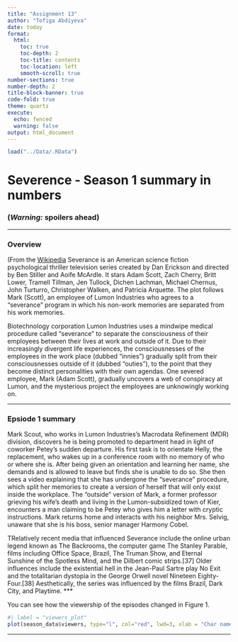 ```yaml
---
title: "Assignment 13"
author: "Tofiga Abdiyeva"
date: today
format:
  html: 
    toc: true
    toc-depth: 2
    toc-title: contents
    toc-location: left
    smooth-scroll: true
number-sections: true
number-depth: 2
title-block-banner: true
code-fold: true
theme: quartz
execute:
  echo: fenced
  warning: false
output: html_document
---
```


```r
load("../Data/.RData")
```

# Severence - Season 1 summary in numbers

### __(*Warning:* spoilers ahead)__

***

### Overview

(From the [Wikipedia](https://en.wikipedia.org/wiki/Severance_(TV_series)) Severance is an American science fiction psychological thriller television series created by Dan Erickson and directed by Ben Stiller and Aoife McArdle. It stars Adam Scott, Zach Cherry, Britt Lower, Tramell Tillman, Jen Tullock, Dichen Lachman, Michael Chernus, John Turturro, Christopher Walken, and Patricia Arquette. The plot follows Mark (Scott), an employee of Lumon Industries who agrees to a "severance" program in which his non-work memories are separated from his work memories.

Biotechnology corporation Lumon Industries uses a mindwipe medical procedure called "severance" to separate the consciousness of their employees between their lives at work and outside of it. Due to their increasingly divergent life experiences, the consciousnesses of the employees in the work place (dubbed "innies") gradually split from their consciousnesses outside of it (dubbed "outies"), to the point that they become distinct personalities with their own agendas. One severed employee, Mark (Adam Scott), gradually uncovers a web of conspiracy at Lumon, and the mysterious project the employees are unknowingly working on.



***

### Epsiode 1 summary

Mark Scout, who works in Lumon Industries's Macrodata Refinement (MDR) division, discovers he is being promoted to department head in light of coworker Petey's sudden departure. His first task is to orientate Helly, the replacement, who wakes up in a conference room with no memory of who or where she is. After being given an orientation and learning her name, she demands and is allowed to leave but finds she is unable to do so. She then sees a video explaining that she has undergone the "severance" procedure, which split her memories to create a version of herself that will only exist inside the workplace. The "outside" version of Mark, a former professor grieving his wife's death and living in the Lumon-subsidized town of Kier, encounters a man claiming to be Petey who gives him a letter with cryptic instructions. Mark returns home and interacts with his neighbor Mrs. Selvig, unaware that she is his boss, senior manager Harmony Cobel.

TRelatively recent media that influenced Severance include the online urban legend known as The Backrooms, the computer game The Stanley Parable, films including Office Space, Brazil, The Truman Show, and Eternal Sunshine of the Spotless Mind, and the Dilbert comic strips.[37] Older influences include the existential hell in the Jean-Paul Sartre play No Exit and the totalitarian dystopia in the George Orwell novel Nineteen Eighty-Four.[38] Aesthetically, the series was influenced by the films Brazil, Dark City, and Playtime.
***

You can see how the viewership of the episodes changed in Figure 1.

```r
#| label = "viewers_plot"
plot(season_data$viewers, type="l", col="red", lwd=3, xlab = "Char name", ylab = "Real name")
```

***



